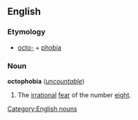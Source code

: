 ==English==
===Etymology===
*[[octo-]] + [[phobia]]

=== Noun ===
'''octophobia''' (''[[uncountable]]'')

#The [[irrational]] [[fear]] of the number [[eight]].

[[Category:English nouns]]